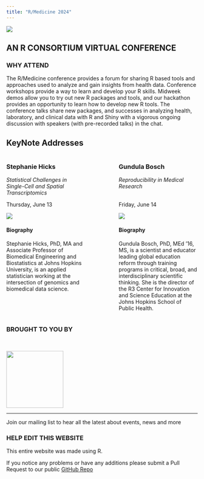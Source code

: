 ```yaml
---
title: "R/Medicine 2024"
---
```


![](images/Main.png)

::: r-stack
## **AN R CONSORTIUM VIRTUAL CONFERENCE**
:::

### WHY ATTEND

The R/Medicine conference provides a forum for sharing R based tools and approaches used to analyze and gain insights from health data. Conference workshops provide a way to learn and develop your R skills. Midweek demos allow you to try out new R packages and tools, and our hackathon provides an opportunity to learn how to develop new R tools. The conference talks share new packages, and successes in analyzing health, laboratory, and clinical data with R and Shiny with a vigorous ongoing discussion with speakers (with pre-recorded talks) in the chat.

## KeyNote Addresses

::: columns
::: {.column width="45%"}
### Stephanie Hicks
*Statistical Challenges in Single-Cell and Spatial Transcriptomics*

Thursday, June 13

![](images/Hicks.jpeg)

#### Biography

Stephanie Hicks, PhD, MA and Associate Professor of Biomedical Engineering and Biostatistics at Johns Hopkins University, is an applied statistician working at the intersection of genomics and biomedical data science.
:::

::: {.column width="10%"}
<!-- empty column to create gap -->
:::


::: {.column width="45%"}
### Gundula Bosch
*Reproducibility in Medical Research*
<br />
<br />

Friday, June 14

![](images/Gundula.jpeg)

#### Biography

Gundula Bosch, PhD, MEd '16, MS, is a scientist and educator leading global education reform through training programs in critical, broad, and interdisciplinary scientific thinking. She is the director of the R3 Center for Innovation and Science Education at the Johns Hopkins School of Public Health.

:::
:::




### BROUGHT TO YOU BY

<br>

[![](images/R-con.png){fig-alt="R Consortium" fig-align="center" height="150"}](https://www.r-consortium.org/)

<hr>

Join our mailing list to hear all the latest about events, news and more

```{=html}
<!--[if lte IE 8]>
<script charset="utf-8" type="text/javascript" src="//js.hsforms.net/forms/v2-legacy.js"></script>
<![endif]-->
```
```{=html}
<script charset="utf-8" type="text/javascript" src="//js.hsforms.net/forms/v2.js"></script>
```
```{=html}
<script>
  hbspt.forms.create({
    region: "na1",
    portalId: "8112310",
    formId: "b41bf142-22db-4911-893a-52b856c8288f",
    sfdcCampaignId: "7012M000001nUWFQA2"
});
</script>
```
### HELP EDIT THIS WEBSITE

This entire website was made using R.

If you notice any problems or have any additions please submit a Pull Request to our public [GitHub Repo](https://github.com/RConsortium/RMedicine_website/)
